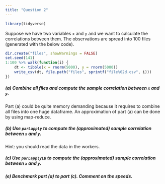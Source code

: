```yaml
---
title: "Question 2"
---
```



```r
library(tidyverse)
```

Suppose we have two variables `x` and `y` and we want to calculate the correlations between them.
The observations are spread into 100 files (generated with the below code).

```r
dir.create("files", showWarnings = FALSE)
set.seed(141)
1:100 %>% walk(function(i) {
    dt <- tibble(x = rnorm(5000), y = rnorm(5000))
    write_csv(dt, file.path("files", sprintf("file%02d.csv", i)))
})
```

##### (a) Combine all files and compute the sample correlation between `x` and `y`.



Part (a) could be quite memory demanding because it requires to combine all files into one huge dataframe. An approximation of part (a) can be done by using map-reduce.


##### (b) Use `parLapply` to compute the (approximated) sample correlation between `x` and `y`.

Hint: you should read the data in the workers.



##### (c) Use `parLapplyLB` to compute the (approximated) sample correlation between `x` and `y`.



##### (e) Benchmark part (a) to part (c). Comment on the speeds.

